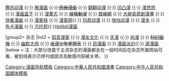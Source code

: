 {{Navbox
|name= 中国漫画平台
|state = {{{state|autocollapse}}}
|title = [[中国漫画]]平台
|basestyle =
|titlestyle = background:  #87CEFA
|liststyle = border: 1px solid #FFFFFF;
|image =
|group1= 网站
|list1 = [[有妖气]] {{·}} [[腾讯动漫]] {{·}} [[微漫画]] {{·}}<s> [[网易漫画]]</s> {{·}} [[翻翻动漫]] {{·}} [[凹凸漫]] {{·}} [[漫悠悠]] {{·}} [[漫画盒子]] {{·}} [[漫畫志]] {{·}} <s>[[縱橫動漫]]</s> {{·}} [[鋒繪網]] {{·}} [[大碗島原創漫畫]] {{·}} [[快看漫画]] {{·}} [[漫客栈]] {{·}} [[漫客网]]{{·}} [[玛奇动漫]] {{·}} [[咪咕动漫]] {{·}} [[漫本]] {{·}} [[布卡漫画]] {{·}} [[污托邦]]{{·}}[[bilibili漫画]]

|group2= 杂志
|list2 = [[知音漫客]] {{·}} [[漫友文化]] {{·}} [[天漫]] {{·}} [[尚漫]] {{·}} <s>[[科幻画报·漫画SHOW|科幻画报]]</s> {{·}} [[幽默大师]] {{·}} <s>[[龙漫少年星期天]]</s> {{·}} [[劲漫画]] {{·}} [[漫画派对 (杂志)|漫画派对]]{{·}} [[飒漫画]]
|below = 注：大部分连载于主流杂志的漫画都会在一段时间后在杂志所属网站可看，被划线表示已停刊或因涉及敏感内容被关停。
}}<noinclude>
[[Category:漫画导航模板]]
[[Category:中華人民共和國漫畫]]
[[Category:中华人民共和国媒体模板]]
</noinclude>